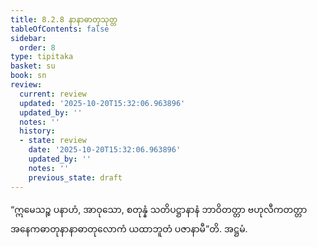 ```yaml
---
title: 8.2.8 နာနာဓာတုသုတ္တ
tableOfContents: false
sidebar:
  order: 8
type: tipitaka
basket: su
book: sn
review:
  current: review
  updated: '2025-10-20T15:32:06.963896'
  updated_by: ''
  notes: ''
  history:
  - state: review
    date: '2025-10-20T15:32:06.963896'
    updated_by: ''
    notes: ''
    previous_state: draft
---
```



<DynamicBreadcrumb />


<ReviewStatus review={frontmatter.review} showDetails={true} />

<HypothesisAnnotation frontmatter={frontmatter} />

<Division number="916" book="sn" e="ch" v="18" p="420">

<Paragraph number="1607" book="sn">
“ဣမေသဉ္စ ပနာဟံ, အာဝုသော, စတုန္နံ သတိပဋ္ဌာနာနံ ဘာဝိတတ္တာ ဗဟုလီကတတ္တာ အနေကဓာတုနာနာဓာတုလောကံ ယထာဘူတံ ပဇာနာမီ”တိ.

</Paragraph>
</Division>

<Paragraph number="1608" type="center" book="sn">
အဋ္ဌမံ.
</Paragraph>